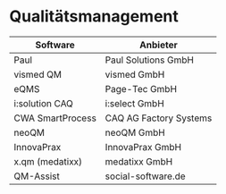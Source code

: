 # Qualitätsmanagement

| Software       | Anbieter                   |
|----------------|----------------------------|
| Paul           | Paul Solutions GmbH        |
| vismed QM      | vismed GmbH                |
| eQMS           | Page-Tec GmbH              |
| i:solution CAQ | i:select GmbH              |
| CWA SmartProcess | CAQ AG Factory Systems   |
| neoQM          | neoQM GmbH                 |
| InnovaPrax     | InnovaPrax GmbH            |
| x.qm (medatixx) | medatixx GmbH             |
| QM-Assist      | social-software.de         |